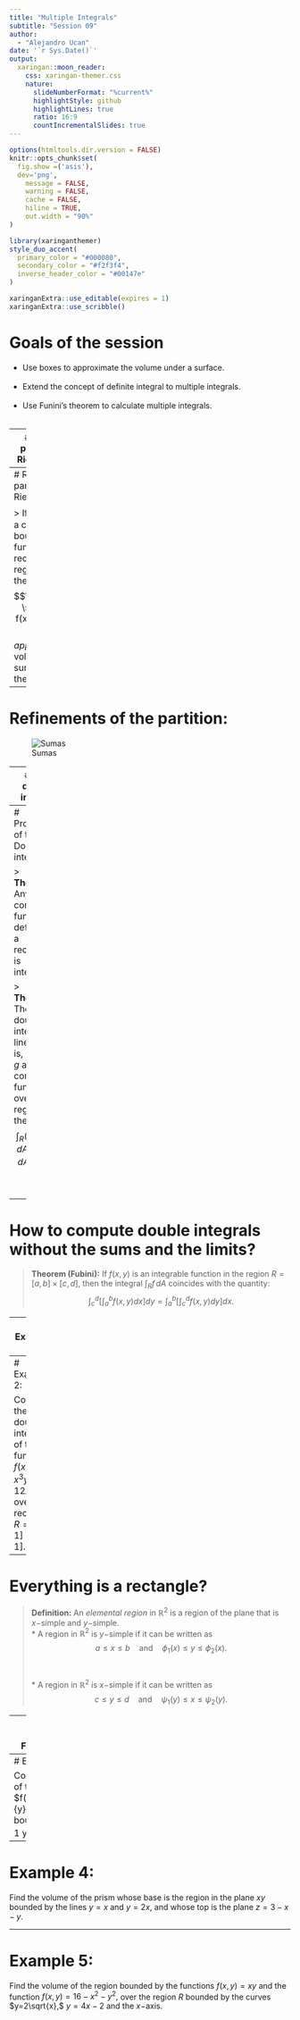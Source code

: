 ```yaml
---
title: "Multiple Integrals"
subtitle: "Session 09"
author: 
  - "Alejandro Ucan"
date: '`r Sys.Date()`'
output:
  xaringan::moon_reader:
    css: xaringan-themer.css
    nature:
      slideNumberFormat: "%current%"
      highlightStyle: github
      highlightLines: true
      ratio: 16:9
      countIncrementalSlides: true
---
```


```r
options(htmltools.dir.version = FALSE)
knitr::opts_chunk$set(
  fig.show =('asis'),
  dev='png',
	message = FALSE,
	warning = FALSE,
	cache = FALSE,
	hiline = TRUE,
	out.width = "90%"
)
```

```r
library(xaringanthemer)
style_duo_accent(
  primary_color = "#000080",
  secondary_color = "#f2f3f4",
  inverse_header_color = "#00147e"
)
```

```r
xaringanExtra::use_editable(expires = 1)
xaringanExtra::use_scribble()
```
# Goals of the session

 * Use boxes to approximate the volume under a surface. <br/><br/>
 * Extend the concept of definite integral to multiple integrals. <br/><br/>
 * Use Funini's theorem to calculate multiple integrals. <br/><br/>

---
# Rectangle partitions and Riemann Sums:

Assume that we have a rectangular _region_ $R$ in $\mathbb{R}^2,$ bounded by $a\leq x\leq b$ and $c\leq y\leq d.$ A __partition__ is a _grid_ formed by the pairs of points $(x_i,y_j)$ such that $$x_{i+1}-x_i=\frac{b-a}{n}\quad\mbox{and}\quad y_{j+1}-y_j=\frac{c-d}{m}.$$

---
# Rectangle partitions and Riemann Sums:

> If $f:\mathbb{R}^2\to \mathbb{R}$ is a continuous and bounded function in the rectangular region $R,$ then the sum $$\sum_{i=1}^{n} \sum_{j=1}^m f(x_i,y_j) \Delta x \Delta y$$ _approximates_ the volume under the surface (graph of the function).

---
# Refinements of the partition:

![Sumas](refriemannsums.png)

---
# The double integral 

> With better refinements of our partition, our approximation of the volume improves. So, _in the limit_ of refinements we obtain the volume. <br/><br/>
The _double integral_ of $f(x,y)$ over the region $R$ is denoted as $\int_{R}f\, dA,$ and is defined as the limit: $${\int\!\int}_R f(x,y)dA =\lim_{(n,m)\to (0,0)} \sum_{i=1}^{n} \sum_{j=1}^m f(x_i,y_j) \Delta x \Delta y.$$


---
# Properties of the Double integral

> __Theorem:__ Any continuous function defined on a rectangle is integrable. <br/>

> __Theorem:__ The double integral is linear, that is, if $f$ and $g$ are continuous functions over a region $R,$ then: $$\int_R (kf+lg)\,dA=k\int_R f\,dA+l\int_R g\,dA.$$ <br/>

---
# How to compute double integrals without the sums and the limits?

> __Theorem (Fubini):__ If $f(x,y)$ is an integrable function in the region $R=[a,b]\times[c,d],$ then the integral $\int_R f\,dA$ coincides with the quantity: $$\int_c^d \left[ \int_a^b f(x,y)dx \right]dy=\int_a^b \left[ \int_c^d f(x,y)dy \right]dx.$$

---
# Example 1:

Compute the double integral of the function $f(x,y)=x^2+yx$ over the rectangle $R=[0,1]\times[0,1].$


---
# Example 2:

Compute the double integral of the function $f(x,y)=x^3y-12xy$ over the rectangle $R=[-2,1]\times[0,1].$


---
# Everything is a rectangle?

> __Definition:__ An _elemental region_ in $\mathbb{R}^2$ is a region of the plane that is $x-$simple and $y-$simple. <br/>
  * A region in $\mathbb{R}^2$ is $y-$simple if it can be written as $$a\leq x\leq b \quad \mbox{and} \quad \phi_1(x)\leq y \leq \phi_2(x).$$ <br/><br/>
  * A region in $\mathbb{R}^2$ is $x-$simple if it can be written as $$c \leq y \leq d \quad \mbox{and} \quad \psi_1(y)\leq x\leq \psi_2(y).$$

---
# General Statement of Fubini's theorem:

> __Theorem:__ If $D$ is a region simple and $f$ is integrable in $D,$ then $$\int_D f\,dA = \int_a^b \int_{\phi_1(x)}^{\phi_2(x)} f(x,y)dydx.$$

---
# Example 3:

Compute the value of the integral of $f(x,y)=\sqrt{\frac{x}{y}}$ in the region $R$ bounded by $0\leq x \leq 1$ y $x^2\leq y \leq x.$


---
# Example 4: 

Find the volume of the prism whose base is the region in the plane $xy$ bounded by the lines $y=x$ and $y=2x,$ and whose top is the plane $z=3-x-y.$

---
# Example 5:

Find the volume of the region bounded by the functions $f(x,y)=xy$ and the function $f(x,y)=16-x^2-y^2,$ over the region $R$ bounded by the curves $y=2\sqrt{x},$ $y=4x-2$ and the $x-$axis.